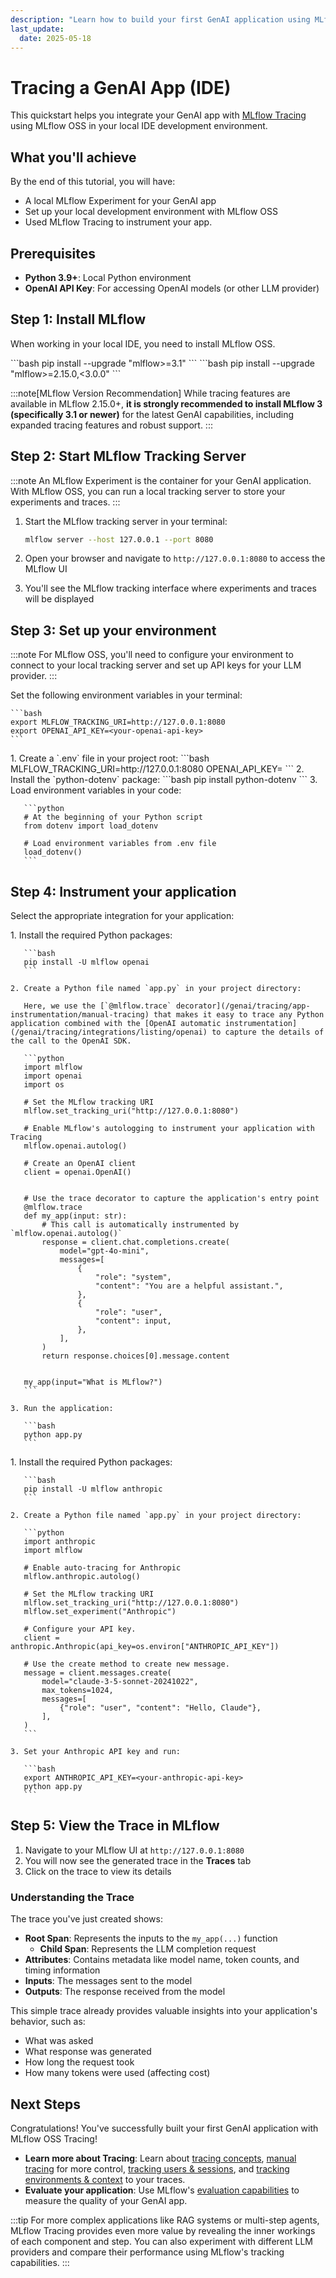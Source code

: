 ```yaml
---
description: "Learn how to build your first GenAI application using MLflow OSS and Tracing in your IDE."
last_update:
  date: 2025-05-18
---
```



# Tracing a GenAI App (IDE)

This quickstart helps you integrate your GenAI app with [MLflow Tracing](/genai/tracing) using MLflow OSS in your local IDE development environment.

## What you'll achieve

By the end of this tutorial, you will have:

- A local MLflow Experiment for your GenAI app
- Set up your local development environment with MLflow OSS
- Used MLflow Tracing to instrument your app.

## Prerequisites

- **Python 3.9+**: Local Python environment
- **OpenAI API Key**: For accessing OpenAI models (or other LLM provider)

## Step 1: Install MLflow

When working in your local IDE, you need to install MLflow OSS.

<Tabs>
  <TabItem value="mlflow3" label="MLflow 3">
    ```bash
    pip install --upgrade "mlflow>=3.1"
    ```
  </TabItem>

  <TabItem value="mlflow2" label="MLflow 2.x">
    ```bash
    pip install --upgrade "mlflow>=2.15.0,<3.0.0"
    ```
  </TabItem>
</Tabs>

:::note[MLflow Version Recommendation]
While tracing features are available in MLflow 2.15.0+, **it is strongly recommended to install MLflow 3 (specifically 3.1 or newer)** for the latest GenAI capabilities, including expanded tracing features and robust support.
:::

## Step 2: Start MLflow Tracking Server

:::note
An MLflow Experiment is the container for your GenAI application. With MLflow OSS, you can run a local tracking server to store your experiments and traces.
:::

1. Start the MLflow tracking server in your terminal:

   ```bash
   mlflow server --host 127.0.0.1 --port 8080
   ```

2. Open your browser and navigate to `http://127.0.0.1:8080` to access the MLflow UI

3. You'll see the MLflow tracking interface where experiments and traces will be displayed

## Step 3: Set up your environment

:::note
For MLflow OSS, you'll need to configure your environment to connect to your local tracking server and set up API keys for your LLM provider.
:::

<Tabs>
  <TabItem value="env-vars" label="Use environment variables">
    Set the following environment variables in your terminal:

    ```bash
    export MLFLOW_TRACKING_URI=http://127.0.0.1:8080
    export OPENAI_API_KEY=<your-openai-api-key>
    ```

  </TabItem>

  <TabItem value="env-file" label="Use a .env file">
    1. Create a `.env` file in your project root:
       ```bash
       MLFLOW_TRACKING_URI=http://127.0.0.1:8080
       OPENAI_API_KEY=<your-openai-api-key>
       ```
    2. Install the `python-dotenv` package:
       ```bash
       pip install python-dotenv
       ```
    3. Load environment variables in your code:

       ```python
       # At the beginning of your Python script
       from dotenv import load_dotenv

       # Load environment variables from .env file
       load_dotenv()
       ```

  </TabItem>
</Tabs>

## Step 4: Instrument your application

Select the appropriate integration for your application:

<Tabs>
  <TabItem value="openai" label="OpenAI">
    1. Install the required Python packages:

       ```bash
       pip install -U mlflow openai
       ```

    2. Create a Python file named `app.py` in your project directory:

       Here, we use the [`@mlflow.trace` decorator](/genai/tracing/app-instrumentation/manual-tracing) that makes it easy to trace any Python application combined with the [OpenAI automatic instrumentation](/genai/tracing/integrations/listing/openai) to capture the details of the call to the OpenAI SDK.

       ```python
       import mlflow
       import openai
       import os

       # Set the MLflow tracking URI
       mlflow.set_tracking_uri("http://127.0.0.1:8080")

       # Enable MLflow's autologging to instrument your application with Tracing
       mlflow.openai.autolog()

       # Create an OpenAI client
       client = openai.OpenAI()


       # Use the trace decorator to capture the application's entry point
       @mlflow.trace
       def my_app(input: str):
           # This call is automatically instrumented by `mlflow.openai.autolog()`
           response = client.chat.completions.create(
               model="gpt-4o-mini",
               messages=[
                   {
                       "role": "system",
                       "content": "You are a helpful assistant.",
                   },
                   {
                       "role": "user",
                       "content": input,
                   },
               ],
           )
           return response.choices[0].message.content


       my_app(input="What is MLflow?")
       ```

    3. Run the application:

       ```bash
       python app.py
       ```

  </TabItem>

  <TabItem value="anthropic" label="Anthropic Claude">
    1. Install the required Python packages:

       ```bash
       pip install -U mlflow anthropic
       ```

    2. Create a Python file named `app.py` in your project directory:

       ```python
       import anthropic
       import mlflow

       # Enable auto-tracing for Anthropic
       mlflow.anthropic.autolog()

       # Set the MLflow tracking URI
       mlflow.set_tracking_uri("http://127.0.0.1:8080")
       mlflow.set_experiment("Anthropic")

       # Configure your API key.
       client = anthropic.Anthropic(api_key=os.environ["ANTHROPIC_API_KEY"])

       # Use the create method to create new message.
       message = client.messages.create(
           model="claude-3-5-sonnet-20241022",
           max_tokens=1024,
           messages=[
               {"role": "user", "content": "Hello, Claude"},
           ],
       )
       ```

    3. Set your Anthropic API key and run:

       ```bash
       export ANTHROPIC_API_KEY=<your-anthropic-api-key>
       python app.py
       ```

  </TabItem>
</Tabs>

## Step 5: View the Trace in MLflow

1. Navigate to your MLflow UI at `http://127.0.0.1:8080`
2. You will now see the generated trace in the **Traces** tab
3. Click on the trace to view its details

### Understanding the Trace

The trace you've just created shows:

- **Root Span**: Represents the inputs to the `my_app(...)` function
  - **Child Span**: Represents the LLM completion request
- **Attributes**: Contains metadata like model name, token counts, and timing information
- **Inputs**: The messages sent to the model
- **Outputs**: The response received from the model

This simple trace already provides valuable insights into your application's behavior, such as:

- What was asked
- What response was generated
- How long the request took
- How many tokens were used (affecting cost)

## Next Steps

Congratulations! You've successfully built your first GenAI application with MLflow OSS Tracing!

- **Learn more about Tracing**: Learn about [tracing concepts](/genai/tracing), [manual tracing](/genai/tracing/app-instrumentation/manual-tracing) for more control, [tracking users & sessions](/genai/tracing/track-users-sessions), and [tracking environments & context](/genai/tracing/track-environments-context) to your traces.
- **Evaluate your application**: Use MLflow's [evaluation capabilities](/genai/eval-monitor) to measure the quality of your GenAI app.

:::tip
For more complex applications like RAG systems or multi-step agents, MLflow Tracing provides even more value by revealing the inner workings of each component and step. You can also experiment with different LLM providers and compare their performance using MLflow's tracking capabilities.
:::
